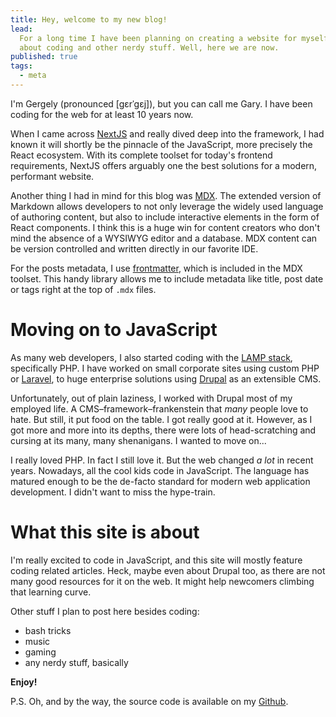 ```yaml
---
title: Hey, welcome to my new blog!
lead:
  For a long time I have been planning on creating a website for myself, where I can post my ideas
  about coding and other nerdy stuff. Well, here we are now.
published: true
tags:
  - meta
---
```


I'm Gergely (pronounced [gɛrˈgɛj]), but you can call me Gary. I have been coding for the web for at
least 10 years now.

When I came across [NextJS](https://nextjs.org/) and really dived deep into the framework, I had
known it will shortly be the pinnacle of the JavaScript, more precisely the React ecosystem. With
its complete toolset for today's frontend requirements, NextJS offers arguably one the best
solutions for a modern, performant website.

Another thing I had in mind for this blog was [MDX](https://mdxjs.com/). The extended version of
Markdown allows developers to not only leverage the widely used language of authoring content, but
also to include interactive elements in the form of React components. I think this is a huge win for
content creators who don't mind the absence of a WYSIWYG editor and a database. MDX content can be
version controlled and written directly in our favorite IDE.

For the posts metadata, I use [frontmatter](https://mdxjs.com/guides/frontmatter/#frontmatter),
which is included in the MDX toolset. This handy library allows me to include metadata like title,
post date or tags right at the top of `.mdx` files.

# Moving on to JavaScript

As many web developers, I also started coding with the
[LAMP stack](<https://en.wikipedia.org/wiki/LAMP_(software_bundle)>), specifically PHP. I have
worked on small corporate sites using custom PHP or [Laravel](https://laravel.com/), to huge
enterprise solutions using [Drupal](https://drupal.org/) as an extensible CMS.

Unfortunately, out of plain laziness, I worked with Drupal most of my employed life. A
CMS–framework–frankenstein that _many_ people love to hate. But still, it put food on the table. I
got really good at it. However, as I got more and more into its depths, there were lots of
head-scratching and cursing at its many, many shenanigans. I wanted to move on...

I really loved PHP. In fact I still love it. But the web changed _a lot_ in recent years. Nowadays,
all the cool kids code in JavaScript. The language has matured enough to be the de-facto standard
for modern web application development. I didn't want to miss the hype-train.

# What this site is about

I'm really excited to code in JavaScript, and this site will mostly feature coding related articles.
Heck, maybe even about Drupal too, as there are not many good resources for it on the web. It might
help newcomers climbing that learning curve.

Other stuff I plan to post here besides coding:

- bash tricks
- music
- gaming
- any nerdy stuff, basically

**Enjoy!**

<YouTube videoId="3GwjfUFyY6M" />

P.S. Oh, and by the way, the source code is available on my
[Github](https://github.com/gergelypap/blog).

